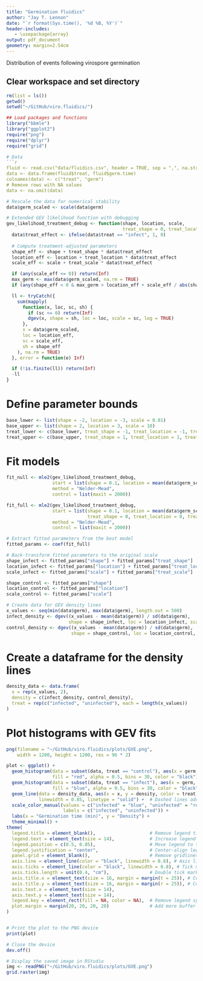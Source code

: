 ```yaml
---
title: "Germination fluidics"
author: "Jay T. Lennon"
date: "`r format(Sys.time(), '%d %B, %Y')`"
header-includes:
   - \usepackage{array}
output: pdf_document
geometry: margin=2.54cm
---
```

Distribution of events following virospore germination

## Clear workspace and set directory

```r
rm(list = ls())
getwd()
setwd("~/GitHub/viro.fluidics/")
```

```r
## Load packages and functions
library("bbmle")
library("ggplot2")
require("png")
require("dplyr")
require("grid")
```

```r
# Data
```r
fluid <- read.csv("data/fluidics.csv", header = TRUE, sep = ",", na.strings = "N/A")
data <- data.frame(fluid$treat, fluid$germ.time)
colnames(data) <- c("treat", "germ")
# Remove rows with NA values
data <- na.omit(data)
```

```r
# Rescale the data for numerical stability
data$germ_scaled <- scale(data$germ)

# Extended GEV likelihood function with debugging
gev_likelihood_treatment_debug <- function(shape, location, scale, 
                                           treat_shape = 0, treat_location = 0, treat_scale = 0) {
  data$treat_effect <- ifelse(data$treat == "infect", 1, 0)
  
  # Compute treatment-adjusted parameters
  shape_eff <- shape + treat_shape * data$treat_effect
  location_eff <- location + treat_location * data$treat_effect
  scale_eff <- scale + treat_scale * data$treat_effect

  if (any(scale_eff <= 0)) return(Inf)
  max_germ <- max(data$germ_scaled, na.rm = TRUE)
  if (any(shape_eff < 0 & max_germ > location_eff + scale_eff / abs(shape_eff))) return(Inf)

  ll <- tryCatch({
    sum(mapply(
      function(x, loc, sc, sh) {
        if (sc <= 0) return(Inf)
        dgev(x, shape = sh, loc = loc, scale = sc, log = TRUE)
      },
      x = data$germ_scaled,
      loc = location_eff,
      sc = scale_eff,
      sh = shape_eff
    ), na.rm = TRUE)
  }, error = function(e) Inf)

  if (!is.finite(ll)) return(Inf)
  -ll
}
```


# Define parameter bounds
```r
base_lower <- list(shape = -2, location = -3, scale = 0.01)
base_upper <- list(shape = 2, location = 3, scale = 10)
treat_lower <- c(base_lower, treat_shape = -1, treat_location = -1, treat_scale = -1)
treat_upper <- c(base_upper, treat_shape = 1, treat_location = 1, treat_scale = 1)
```


# Fit models
```r
fit_null <- mle2(gev_likelihood_treatment_debug,
                 start = list(shape = 0.1, location = mean(data$germ_scaled), scale = sd(data$germ_scaled)),
                 method = "Nelder-Mead",
                 control = list(maxit = 2000))

fit_full <- mle2(gev_likelihood_treatment_debug,
                 start = list(shape = 0.1, location = mean(data$germ_scaled), scale = sd(data$germ_scaled),
                              treat_shape = 0, treat_location = 0, treat_scale = 0),
                 method = "Nelder-Mead",
                 control = list(maxit = 2000))
```

```r
# Extract fitted parameters from the best model
fitted_params <- coef(fit_full)

# Back-transform fitted parameters to the original scale
shape_infect <- fitted_params["shape"] + fitted_params["treat_shape"]
location_infect <- fitted_params["location"] + fitted_params["treat_location"]
scale_infect <- fitted_params["scale"] + fitted_params["treat_scale"]

shape_control <- fitted_params["shape"]
location_control <- fitted_params["location"]
scale_control <- fitted_params["scale"]

# Create data for GEV density lines
x_values <- seq(min(data$germ), max(data$germ), length.out = 500)
infect_density <- dgev((x_values - mean(data$germ)) / sd(data$germ), 
                       shape = shape_infect, loc = location_infect, scale = scale_infect) / sd(data$germ)
control_density <- dgev((x_values - mean(data$germ)) / sd(data$germ), 
                        shape = shape_control, loc = location_control, scale = scale_control) / sd(data$germ)
```

# Create a dataframe for the density lines
```r
density_data <- data.frame(
  x = rep(x_values, 2),
  density = c(infect_density, control_density),
  treat = rep(c("infected", "uninfected"), each = length(x_values))
)
```


# Plot histograms with GEV fits
```r

png(filename = "~/GitHub/viro.fluidics/plots/GVE.png",
    width = 1200, height = 1200, res = 96 * 2)

plot <- ggplot() +
  geom_histogram(data = subset(data, treat == "control"), aes(x = germ, y = ..density..), 
                 fill = "red", alpha = 0.5, bins = 30, color = "black") +  # Uninfected histogram
  geom_histogram(data = subset(data, treat == "infect"), aes(x = germ, y = ..density..), 
                 fill = "blue", alpha = 0.5, bins = 30, color = "black") +  # Infected histogram
  geom_line(data = density_data, aes(x = x, y = density, color = treat), 
            linewidth = 0.85, linetype = "solid") +  # Dashed lines added
  scale_color_manual(values = c("infected" = "blue", "uninfected" = "red"),
                     labels = c("infected", "uninfected")) +
  labs(x = "Germination time (min)", y = "Density") +
  theme_minimal() +
theme(
  legend.title = element_blank(),                    # Remove legend title
  legend.text = element_text(size = 14),             # Increase legend text size
  legend.position = c(0.5, 0.85),                    # Move legend to the top
  legend.justification = "center",                   # Center-align legend
  panel.grid = element_blank(),                      # Remove gridlines
  axis.line = element_line(color = "black", linewidth = 0.8), # Axis lines
  axis.ticks = element_line(color = "black", linewidth = 0.8), # Tick marks
  axis.ticks.length = unit(0.4, "cm"),               # Double tick mark length
  axis.title.x = element_text(size = 16, margin = margin(t = 25)), # Combine size and margin for x-axis title
  axis.title.y = element_text(size = 16, margin = margin(r = 25)), # Combine size and margin for y-axis title
  axis.text.x = element_text(size = 14),
  axis.text.y = element_text(size = 14),
  legend.key = element_rect(fill = NA, color = NA),  # Remove legend symbol borders
  plot.margin = margin(20, 20, 20, 20)               # Add more buffer space
)


# Print the plot to the PNG device
print(plot)

# Close the device
dev.off()

# Display the saved image in RStudio
img <- readPNG("~/GitHub/viro.fluidics/plots/GVE.png")
grid.raster(img)
```


